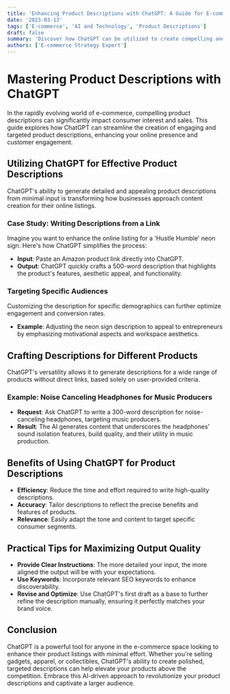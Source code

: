 ```yaml
---
title: 'Enhancing Product Descriptions with ChatGPT: A Guide for E-commerce'
date: '2023-03-13'
tags: ['E-commerce', 'AI and Technology', 'Product Descriptions']
draft: false
summary: 'Discover how ChatGPT can be utilized to create compelling and targeted product descriptions for online platforms, catering specifically to various consumer groups.'
authors: ['E-commerce Strategy Expert']
---
```


# Mastering Product Descriptions with ChatGPT

In the rapidly evolving world of e-commerce, compelling product descriptions can significantly impact consumer interest and sales. This guide explores how ChatGPT can streamline the creation of engaging and targeted product descriptions, enhancing your online presence and customer engagement.

## Utilizing ChatGPT for Effective Product Descriptions

ChatGPT's ability to generate detailed and appealing product descriptions from minimal input is transforming how businesses approach content creation for their online listings.

### Case Study: Writing Descriptions from a Link

Imagine you want to enhance the online listing for a 'Hustle Humble' neon sign. Here's how ChatGPT simplifies the process:

- **Input**: Paste an Amazon product link directly into ChatGPT.
- **Output**: ChatGPT quickly crafts a 500-word description that highlights the product's features, aesthetic appeal, and functionality.

### Targeting Specific Audiences

Customizing the description for specific demographics can further optimize engagement and conversion rates.

- **Example**: Adjusting the neon sign description to appeal to entrepreneurs by emphasizing motivational aspects and workspace aesthetics.

## Crafting Descriptions for Different Products

ChatGPT's versatility allows it to generate descriptions for a wide range of products without direct links, based solely on user-provided criteria.

### Example: Noise Canceling Headphones for Music Producers

- **Request**: Ask ChatGPT to write a 300-word description for noise-canceling headphones, targeting music producers.
- **Result**: The AI generates content that underscores the headphones' sound isolation features, build quality, and their utility in music production.

## Benefits of Using ChatGPT for Product Descriptions

- **Efficiency**: Reduce the time and effort required to write high-quality descriptions.
- **Accuracy**: Tailor descriptions to reflect the precise benefits and features of products.
- **Relevance**: Easily adapt the tone and content to target specific consumer segments.

## Practical Tips for Maximizing Output Quality

- **Provide Clear Instructions**: The more detailed your input, the more aligned the output will be with your expectations.
- **Use Keywords**: Incorporate relevant SEO keywords to enhance discoverability.
- **Revise and Optimize**: Use ChatGPT's first draft as a base to further refine the description manually, ensuring it perfectly matches your brand voice.

## Conclusion

ChatGPT is a powerful tool for anyone in the e-commerce space looking to enhance their product listings with minimal effort. Whether you're selling gadgets, apparel, or collectibles, ChatGPT's ability to create polished, targeted descriptions can help elevate your products above the competition. Embrace this AI-driven approach to revolutionize your product descriptions and captivate a larger audience.

